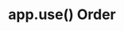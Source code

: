 ---
id: "express_hard_020"
questionType: "MULTIPLE_CHOICE"
title: "app.use() Order"
description: "Why does the order of app.use() calls matter?"
difficulty: "HARD"
category: "Express"
options:
  - "It affects performance"
  - "It determines which middleware runs first"
  - "It changes the port number"
  - "It disables routing"
correctAnswer: 1
---